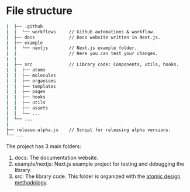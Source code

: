 # File structure

```bash title="Project root folder"
|  ├── .github
|  |  └── workflows     // Github automations & workflow.
|  ├── docs             // Docs website written in Next.js.
|  ├── example
|  |  └── nextjs        // Next.js example folder.
|  |                    // Here you can test your changes.
|  |
|  ├── src              // Library code: Components, utils, hooks.
|  |  ├── atoms
|  |  ├── molecules
|  |  ├── organisms
|  |  ├── templates
|  |  ├── pages
|  |  ├── hooks
|  |  ├── utils
|  |  ├── assets
|  |  └── ...
|  └── ...
|
├── release-alpha.js    // Script for releasing alpha versions.
└── ...
```

The project has 3 main folders:

1. docs: The documentation website.
2. example/nextjs: Next.js example project for testing and debugging the library.
3. src: The library code. This folder is organized with the [atomic design methodology](https://atomicdesign.bradfrost.com/).
